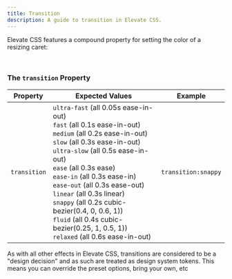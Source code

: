 ```yaml
---
title: Transition
description: A guide to transition in Elevate CSS.
---
```


Elevate CSS features a compound property for setting the color of a resizing caret:

<br/>

### The `transition` Property

| Property   | Expected Values | Example     |
|------------|--------------------|-----------------------|
| `transition` | `ultra-fast` (all 0.05s ease-in-out)<br/>`fast` (all 0.1s ease-in-out)<br/>`medium` (all 0.2s ease-in-out)<br/>`slow` (all 0.3s ease-in-out)<br/>`ultra-slow` (all 0.5s ease-in-out)<br/>`ease` (all 0.3s ease)<br/>`ease-in` (all 0.3s ease-in)<br/>`ease-out` (all 0.3s ease-out)<br/>`linear` (all 0.3s linear)<br/>`snappy` (all 0.2s cubic-bezier(0.4, 0, 0.6, 1))<br/>`fluid` (all 0.4s cubic-bezier(0.25, 1, 0.5, 1))<br/>`relaxed` (all 0.6s ease-in-out) |  `transition:snappy`  |


<Aside title="Effects are Token Driven">
As with all other effects in Elevate CSS, transitions are considered to be a "design decision" and as such are treated as design system tokens. This means you can override the preset options, bring your own, etc
</Aside>